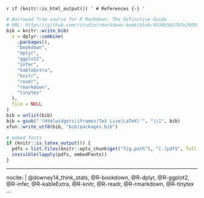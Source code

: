 `r if (knitr::is_html_output()) '
# References {-}
'`

```r
# Borrowed from source for R Markdown: The Definitive Guide
# URL: https://github.com/rstudio/rmarkdown-book/blob/4538b5b1fb7e29997666ddae2a1083cb3a6cad3f/20-references.Rmd
bib = knitr::write_bib(
  x = dplyr::combine(
    .packages(),
    "bookdown",
    "dplyr",
    "ggplot2",
    "infer",
    "kableExtra",
    "knitr",
    "readr",
    "rmarkdown",
    "tinytex"
  ),
  file = NULL
)
bib = unlist(bib)
bib = gsub("'(Htmlwidgets|iframes|TeX Live|LaTeX)'", "\\1", bib)
xfun::write_utf8(bib, "bib/packages.bib")

# embed fonts
if (knitr::is_latex_output()) {
  pdfs = list.files(knitr::opts_chunk$get("fig.path"), "[.]pdf$", full.names = TRUE)
  invisible(lapply(pdfs, embedFonts))
}
```

---
nocite: |
  @downey14_think_stats,
  @R-bookdown,
  @R-dplyr,
  @R-ggplot2,
  @R-infer,
  @R-kableExtra,
  @R-knitr,
  @R-readr,
  @R-rmarkdown,
  @R-tinytex
...

